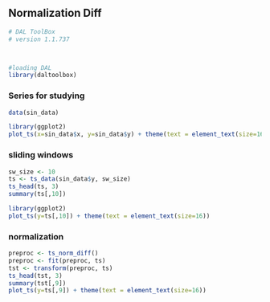 ## Normalization Diff

```r
# DAL ToolBox
# version 1.1.737



#loading DAL
library(daltoolbox) 
```

### Series for studying

```r
data(sin_data)
```

```r
library(ggplot2)
plot_ts(x=sin_data$x, y=sin_data$y) + theme(text = element_text(size=16))
```

### sliding windows

```r
sw_size <- 10
ts <- ts_data(sin_data$y, sw_size)
ts_head(ts, 3)
summary(ts[,10])
```

```r
library(ggplot2)
plot_ts(y=ts[,10]) + theme(text = element_text(size=16))
```

### normalization

```r
preproc <- ts_norm_diff()
preproc <- fit(preproc, ts)
tst <- transform(preproc, ts)
ts_head(tst, 3)
summary(tst[,9])
plot_ts(y=ts[,9]) + theme(text = element_text(size=16))
```

